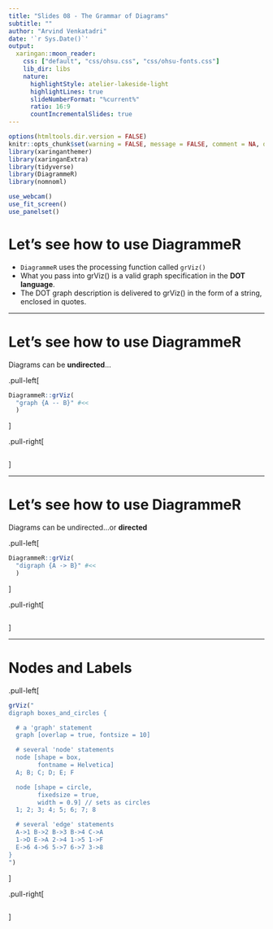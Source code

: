```yaml
---
title: "Slides 08 - The Grammar of Diagrams"
subtitle: ""  
author: "Arvind Venkatadri"
date: '`r Sys.Date()`'
output:
  xaringan::moon_reader:
    css: ["default", "css/ohsu.css", "css/ohsu-fonts.css"]
    lib_dir: libs
    nature:
      highlightStyle: atelier-lakeside-light
      highlightLines: true
      slideNumberFormat: "%current%"
      ratio: 16:9
      countIncrementalSlides: true
---
```


```r
options(htmltools.dir.version = FALSE)
knitr::opts_chunk$set(warning = FALSE, message = FALSE, comment = NA, dpi = 300,fig.align = "center", cache = FALSE, fig.path= "08-figs/")
library(xaringanthemer)
library(xaringanExtra)
library(tidyverse)
library(DiagrammeR)
library(nomnoml)
```


```r
use_webcam()
use_fit_screen()
use_panelset()
```


# Let's see how to use DiagrammeR

- `DiagrammeR` uses the processing function called `grViz()`
- What you pass into grViz() is a valid graph specification in the **DOT language**. 
- The DOT graph description is delivered to grViz() in the form of a string, enclosed in quotes.

---

# Let's see how to use DiagrammeR

Diagrams can be **undirected**...

.pull-left[
```r

DiagrammeR::grViz(
  "graph {A -- B}" #<<
  )

```
]

.pull-right[

```r

```
]

---

# Let's see how to use DiagrammeR

Diagrams can be undirected...or **directed**

.pull-left[
```r

DiagrammeR::grViz(
  "digraph {A -> B}" #<<
  )

```
]

.pull-right[

```r

```
]

---

# Nodes and Labels

.pull-left[

```r
grViz("
digraph boxes_and_circles {

  # a 'graph' statement
  graph [overlap = true, fontsize = 10]

  # several 'node' statements
  node [shape = box,
        fontname = Helvetica]
  A; B; C; D; E; F

  node [shape = circle,
        fixedsize = true,
        width = 0.9] // sets as circles
  1; 2; 3; 4; 5; 6; 7; 8

  # several 'edge' statements
  A->1 B->2 B->3 B->4 C->A
  1->D E->A 2->4 1->5 1->F
  E->6 4->6 5->7 6->7 3->8
}
")

```
]


.pull-right[

```r

```

]
